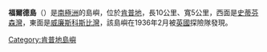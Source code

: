 {{unreferenced|time=2013-10-27T04:54:06+00:00}}
{{coord|67|17|S|59|23|E|display=title}}

'''福爾德島'''（{{lang-en|Fold Island}}）是[[南極洲|南極洲]]的島嶼，位於[[肯普地|肯普地]]，長10公里、寬5公里，西面是[[史蒂芬森灣|史蒂芬森灣]]，東面是[[威廉斯科斯比灣|威廉斯科斯比灣]]，該島嶼在1936年2月被[[英國|英國]]探險隊發現。

{{DEFAULTSORT:Fold Island}}
[[Category:肯普地島嶼|Category:肯普地島嶼]]


{{KempLand-geo-stub}}